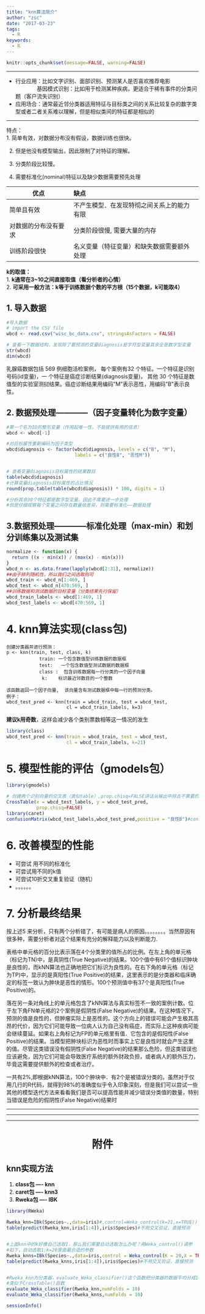 ```yaml
---
title: "knn算法简介"
author: "zsc"
date: "2017-03-23"
tags:
  - R
keywords:
  - R
---
```


```r
knitr::opts_chunk$set(message=FALSE, warning=FALSE)
```
***

- 行业应用：比如文字识别、面部识别、预测某人是否喜欢推荐电影     
   　　　　基因模式识别：比如用于检测某种疾病，更适合于稀有事件的分类问题（客户流失识别）  
- 应用场合：通常最近邻分类器适用特征与目标类之间的关系比较复杂的数字类型或者二者关系难以理解，但是相似类间的特征都是相似的   

***
特点：  
1. 简单有效，对数据分布没有假设，数据训练也很快。    

2. 但是他没有模型输出，因此限制了对特征的理解。    

3. 分类阶段比较慢。     

4. 需要标准化(nominal)特征以及缺少数据需要预先处理    

  | 优点         | 缺点                    |
  | ---------- | :-------------------- |
  | 简单且有效      | 不产生模型．在发现特彻之间关系上的能力有限 |
  | 对数据的分布没有要求 | 分类阶段很慢,  需要大量的内存      |
  | 训练阶段很快     | 名义变量（特征变量）和缺失数据需要额外处理 |

**k的取值：**   
1. **k通常在3~10之间直接取值（看分析者的心情）**  
2. **可采用一般方法：k等于训练数据个数的平方根（15个数据，k可能取4）**  

## 1. 导入数据   
```r
#导入数据
# import the CSV file
wbcd <- read.csv("wisc_bc_data.csv", stringsAsFactors = FALSE)

# 查看一下数据结构，发现除了要预测的变量diagnosis是字符型变量其余全是数字型变量
str(wbcd)
dim(wbcd)
```
乳腺癌数据包括 569 例细胞活检案例， 每个案例有32 个特征。一个特征是识别号码(id变量)，一 个特征是癌症诊断结果(diagnosis变量)， 其他 30 个特征是数值型的实验室测挝结果。癌症诊断结果用编码"M"表示恶性，用编码"B"表示良性。

## 2. 数据预处理————（因子变量转化为数字变量）
```r
#第一个名为ID的整形变量（作用起唯一性，不能提供有用的信息）
wbcd <- wbcd[-1]

#对目标属性重新编码为因子类型
wbcd$diagnosis <- factor(wbcd$diagnosis, levels = c("B", "M"),
                         labels = c("良性B", "恶性M"))


# 查看变量diagnosis目标属性的结果数目
table(wbcd$diagnosis)
#计算变量diagnosis目标属性的占比情况
round(prop.table(table(wbcd$diagnosis)) * 100, digits = 1)

#分析其余30个特征都是数字型变量，因此不需要进一步处理
#但是仔细观察每个变量之间存在数量级差异，则需要标准化——数据处理

```
## 3.数据预处理————标准化处理（max-min）和划分训练集以及测试集
```r
normalize <- function(x) {
  return ((x - min(x)) / (max(x) - min(x)))
}
wbcd_n <- as.data.frame(lapply(wbcd[2:31], normalize))
##由于排列随机性，所以我们之间选取则可
wbcd_train <- wbcd_n[1:469, ]
wbcd_test <- wbcd_n[470:569, ]
##训练数据和测试数据的目标变量（分类结果先行保留）
wbcd_train_labels <- wbcd[1:469, 1]
wbcd_test_labels <- wbcd[470:569, 1]
```

# 4. knn算法实现(class包)

```
创建分类器并进行预测：
p <- knn(train, test, class, k)
            train: 一个包含数值型训练数据的数据框
            test:   一个包含数值型测试数据的数据框
            class :  包含训练数据每一行分类的一个因子向量
             k:    标识最近邻数目的一个整数

该函数返回一个因子向量,  该向量含有测试数据框中每一行的预测分类。
例子：
wbcd_test_pred <- knn(train = wbcd_train, test = wbcd_test,
                      cl = wbcd_train_labels, k=3)

```


**建议k用奇数**，这样会减少各个类别票数相等这一情况的发生
```r
library(class)
wbcd_test_pred <- knn(train = wbcd_train, test = wbcd_test,
                      cl = wbcd_train_labels, k=21)
```


# 5. 模型性能的评估（gmodels包）

```r
library(gmodels)

# 创建两个识别向量的交叉表（类似table）,prop.chisq=FALSE讲话从输出中除去不需要的卡方值
CrossTable(x = wbcd_test_labels, y = wbcd_test_pred,
           prop.chisq=FALSE)
library(caret)
confusionMatrix(wbcd_test_labels,wbcd_test_pred,positive = "良性B")#confusionMatrix(真实值，预测值，positive =“  ” 阳性积极的为什么，根据不同模型数据而不同
```

# 6. 改善模型的性能
   + 可尝试 用不同的标准化
   + 可尝试用不同的k值
   + 可尝试10折交叉重复验证（随机）
   + 。。。。。。

# 7. 分析最终结果
按上述5 来分析，只有两个分析错了，有可能是病人的原因。。。。。。。。当然原因有很多种，需要分析者对这个结果有充分的解释能力以及判断能力.

表格中单元格的百分比表示落在4个分类里的值所占的比例。在左上角的单元格（标记为TN)中，是真阴性(True  Negative)的结果。100个值中有61个值标识肿块是良性的，而kNN算法也正确地把它们标识为良性的。在右下角的单元格（标记为TP)中，显示的是真阳性(True  Positive)的结果，这里表示的是分类器和临床确定的标签一致认为肿块是恶性的情形。100个预测值中有37个是真阳性(True Positive)的。

落在另一条对角线上的单元格包含了kNN算法与真实标签不一致的案例计数。位于左下角FN单元格的2个案例是假阴性(False Negative)的结果。在这种情况下，预测的值是良性的，但肿瘤实际上是恶性的。这个方向上的错误可能会产生极其高昂的代价，因为它们可能导致一位病人认为自己没有癌症，而实际上这种疾病可能会继续蔓延。如果右上角标记为FP的单元格里有值．它包含的是假阳性(False Positive)的结果。当模型把肿块标识为恶性时而事实上它是良性时就会产生这里的值。尽管这类错误没有假阴性(False Negative)的结果那么危险，但这类错误也应该避免，因为它们可能会导致医疗系统的额外财政负担，或者病人的额外压力，毕竟这需要提供额外的检查或者治疗。

一共有2%,即根据kNN算法，100个肿块中．有2个是被错误分类的。虽然对于仅用几行的R代码，就得到98%的准确度似乎令入印象深刻，但是我们可以尝试一些其他的模型迭代方法来看看我们是否可以提高性能并减少错误分类值的数量，特别当错误是危险的假阴性(False Negative)结果时





***
***
***

<h1 align=center> 附件</h1>
##  knn实现方法

1. **class包 ---- knn**
2. **caret包 ---- knn3**
3. **Rweka包 ---- IBK**

```r
library(RWeka)

Rweka_knn=IBk(Species~.,data=iris)#,control=Weka_control(k=21,x=TRUE))
table(predict(Rweka_knn,iris[1:4]),iris$Species)#不用交叉验证，直接预测


#上面knn中的k好像自己选取1，那么我们需要自动选取怎么办呢？用Weka_control()调参
#如下，自动选取1:k=20里面最合适的参数
Rweka_knns=IBk(Species~.,data=iris,control = Weka_control(K = 20,X = TRUE))#注意k、x的大小写，这里都是大写
table(predict(Rweka_knns,iris[1:4]),iris$Species)#不用交叉验证，直接预测


#Rweka_knn为分类器，evaluate_Weka_classifier()这个函数把分类器的数据平均分成10分，做10折交叉验证，查看结果
#类似于CrossTable()函数
evaluate_Weka_classifier(Rweka_knn,numFolds = 10)
evaluate_Weka_classifier(Rweka_knns,numFolds = 10)

```

```r
sessionInfo()
```

